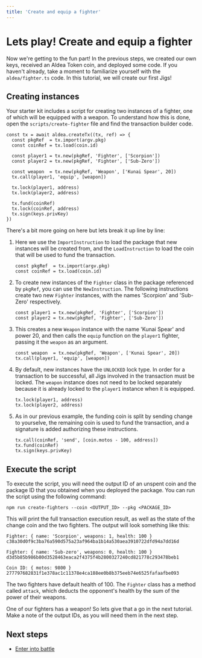 ```yaml
---
title: 'Create and equip a fighter'
---
```


# Lets play! Create and equip a fighter

Now we're getting to the fun part! In the previous steps, we created our own keys, received an Aldea Token coin, and deployed some code. If you haven't already, take a moment to familiarize yourself with the `aldea/fighter.ts` code. In this tutorial, we will create our first Jigs!

## Creating instances

Your starter kit includes a script for creating two instances of a fighter, one of which will be equipped with a weapon. To understand how this is done, open the `scripts/create-fighter` file and find the transaction builder code.

```tsx
const tx = await aldea.createTx((tx, ref) => {
  const pkgRef  = tx.import(argv.pkg)
  const coinRef = tx.load(coin.id)

  const player1 = tx.new(pkgRef, 'Fighter', ['Scorpion'])
  const player2 = tx.new(pkgRef, 'Fighter', ['Sub-Zero'])

  const weapon  = tx.new(pkgRef, 'Weapon', ['Kunai Spear', 20])
  tx.call(player1, 'equip', [weapon])

  tx.lock(player1, address)
  tx.lock(player2, address)

  tx.fund(coinRef)
  tx.lock(coinRef, address)
  tx.sign(keys.privKey)
})
```

There's a bit more going on here but lets break it up line by line:

1. Here we use the `ImportInstruction` to load the package that new instances will be created from, and the `LoadInstruction` to load the coin that will be used to fund the transaction.
    
    ```tsx
    const pkgRef  = tx.import(argv.pkg)
    const coinRef = tx.load(coin.id)
    ```
    
2. To create new instances of the `Fighter` class in the package referenced by `pkgRef`, you can use the `NewInstruction`. The following instructions create two new `Fighter` instances, with the names 'Scorpion' and 'Sub-Zero' respectively.
    
    ```tsx
    const player1 = tx.new(pkgRef, 'Fighter', ['Scorpion'])
    const player2 = tx.new(pkgRef, 'Fighter', ['Sub-Zero'])
    ```
    
3. This creates a new `Weapon` instance with the name 'Kunai Spear' and power 20, and then calls the `equip` function on the `player1` fighter, passing it the `weapon` as an argument.
    
    ```tsx
    const weapon  = tx.new(pkgRef, 'Weapon', ['Kunai Spear', 20])
    tx.call(player1, 'equip', [weapon])
    ```
    
4. By default, new instances have the `UNLOCKED` lock type. In order for a transaction to be successful, all Jigs involved in the transaction must be locked. The `weapon` instance does not need to be locked separately because it is already locked to the `player1` instance when it is equipped.
    
    ```tsx
    tx.lock(player1, address)
    tx.lock(player2, address)
    ```
    
5. As in our previous example, the funding coin is split by sending change to yourselve, the remaining coin is used to fund the transaction, and a signature is added authorizing these instructions.
    
    ```tsx
    tx.call(coinRef, 'send', [coin.motos - 100, address])
    tx.fund(coinRef)
    tx.sign(keys.privKey)
    ```
    

## Execute the script

To execute the script, you will need the output ID of an unspent coin and the package ID that you obtained when you deployed the package. You can run the script using the following command:

```text
npm run create-fighters --coin <OUTPUT_ID> --pkg <PACKAGE_ID>
```

This will print the full transaction execution result, as well as the state of the change coin and the two fighters. The output will look something like this:

```text
Fighter: { name: 'Scorpion', weapons: 1, health: 100 }
c38a30d0f9c3ba76a590d575a23af964ba1b14a530aea3910722dfd94a7dd16d

Fighter: { name: 'Sub-zero', weapons: 0, health: 100 }
d3d5b85b986b80d3528463eaca2f4375f4b2800327240cd821778c293478beb1

Coin ID: { motos: 9800 }
277797682831f1e378ac1c11378e4ca188ee0b8b375eeb74e6525fafaafbe093
```

The two fighters have default health of 100. The `Fighter` class has a method called `attack`, which deducts the opponent's health by the sum of the power of their weapons.

One of our fighters has a weapon! So lets give that a go in the next tutorial. Make a note of the output IDs, as you will need them in the next step.

## Next steps

- [Enter into battle](/getting-started/interacting)